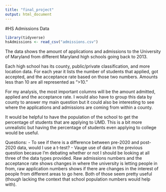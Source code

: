 ```yaml
---
title: "final_project"
output: html_document
---
```


#HS Admissions Data
```r
library(tidyverse)
hsAdmissions <- read_csv("admissions.csv")
```

The data shows the amount of applications and admissions to the University of Maryland from different Maryland high schools going back to 2013.

Each high school has its county, public/private classification, and more location data. For each year it lists the number of students that applied, got accepted, and the acceptance rate based on those two numbers. Amounts less than 10 are all represented as ">10."

For my analysis, the most important columns will be the amount admitted, applied and the acceptance rate. I would also have to group this data by county to answer my main question but it could also be interesting to see where the applications and admissions are coming from within a county. 

It would be helpful to have the population of the school to get the percentage of students that are applying to UMD. This is a bit more unrealistic but having the percentage of students even applying to college would be useful. 

Questions:
- To see if there is a difference between pre-2020 and post-2020 data, would I use a t-test?
- Vauge use of data in the previous question becasue I'm debating whether or not I should be looking at all three of the data types provided. Raw admissions numbers and the acceptance rate shows changes in where the university is letting people in from, raw application numbers shows if there are changes in the interest of people from different areas to go here. Both of those seem pretty useful (though lacking the context that school population numbers would help with). 
